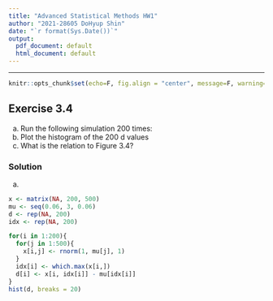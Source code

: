 ```yaml
---
title: "Advanced Statistical Methods HW1"
author: "2021-28605 DoHyup Shin"
date: "`r format(Sys.Date())`"
output:
  pdf_document: default
  html_document: default
---
```

---



```r
knitr::opts_chunk$set(echo=F, fig.align = "center", message=F, warning=F, fig.height = 8, cache=T, dpi = 300)
```



## Exercise 3.4
(a) Run the following simulation 200 times:
	    \begin{itemize}
	        \item $x_i \overset{i.i.d}{\sim} N(\mu_i, 1)$ for $i = 1, 2, \dots, 500$
	        \item $\mu_i = 3i/500$
	        \item $i_{max}$ = index of largest $x_i$
	        \item $d = x_{i_{max}} - \mu_{i_{max}}$
	    \end{itemize}
(b) Plot the histogram of the 200 d values
(c) What is the relation to Figure 3.4?
  
  
### Solution
(a)
```r
x <- matrix(NA, 200, 500)
mu <- seq(0.06, 3, 0.06)
d <- rep(NA, 200)
idx <- rep(NA, 200)

for(i in 1:200){
  for(j in 1:500){
    x[i,j] <- rnorm(1, mu[j], 1)
  }
  idx[i] <- which.max(x[i,])
  d[i] <- x[i, idx[i]] - mu[idx[i]]
}
hist(d, breaks = 20)
```





